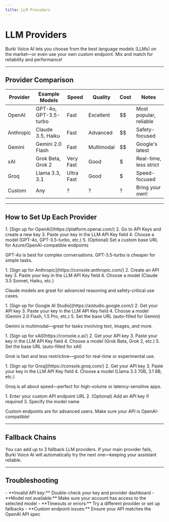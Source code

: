 ```yaml
---
title: LLM Providers
---
```


# LLM Providers

<Callout type="info">
Burki Voice AI lets you choose from the best language models (LLMs) on the market—or even use your own custom endpoint. Mix and match for reliability and performance!
</Callout>

---

## Provider Comparison

| Provider   | Example Models         | Speed      | Quality    | Cost      | Notes                  |
|------------|-----------------------|------------|------------|-----------|------------------------|
| OpenAI     | GPT-4o, GPT-3.5-turbo | Fast       | Excellent  | $$        | Most popular, reliable |
| Anthropic  | Claude 3.5, Haiku     | Fast       | Advanced   | $$        | Safety-focused         |
| Gemini     | Gemini 2.0 Flash      | Fast       | Multimodal | $$        | Google's latest        |
| xAI        | Grok Beta, Grok 2     | Very Fast  | Good       | $         | Real-time, less strict |
| Groq       | Llama 3.3, 3.1        | Ultra Fast | Good       | $         | Speed-focused          |
| Custom     | Any                   | ?          | ?          | ?         | Bring your own!        |

---

## How to Set Up Each Provider

<Accordion title="OpenAI (GPT)">
1. [Sign up for OpenAI](https://platform.openai.com/)
2. Go to API Keys and create a new key
3. Paste your key in the LLM API Key field
4. Choose a model (GPT-4o, GPT-3.5-turbo, etc.)
5. (Optional) Set a custom base URL for Azure/OpenAI-compatible endpoints

<Callout type="tip">GPT-4o is best for complex conversations. GPT-3.5-turbo is cheaper for simple tasks.</Callout>
</Accordion>

<Accordion title="Anthropic (Claude)">
1. [Sign up for Anthropic](https://console.anthropic.com/)
2. Create an API key
3. Paste your key in the LLM API Key field
4. Choose a model (Claude 3.5 Sonnet, Haiku, etc.)

<Callout type="tip">Claude models are great for advanced reasoning and safety-critical use cases.</Callout>
</Accordion>

<Accordion title="Google Gemini">
1. [Sign up for Google AI Studio](https://aistudio.google.com/)
2. Get your API key
3. Paste your key in the LLM API Key field
4. Choose a model (Gemini 2.0 Flash, 1.5 Pro, etc.)
5. Set the base URL (auto-filled for Gemini)

<Callout type="tip">Gemini is multimodal—great for tasks involving text, images, and more.</Callout>
</Accordion>

<Accordion title="xAI (Grok)">
1. [Sign up for xAI](https://console.x.ai/)
2. Get your API key
3. Paste your key in the LLM API Key field
4. Choose a model (Grok Beta, Grok 2, etc.)
5. Set the base URL (auto-filled for xAI)

<Callout type="tip">Grok is fast and less restrictive—good for real-time or experimental use.</Callout>
</Accordion>

<Accordion title="Groq (Llama)">
1. [Sign up for Groq](https://console.groq.com/)
2. Get your API key
3. Paste your key in the LLM API Key field
4. Choose a model (Llama 3.3 70B, 3.1 8B, etc.)

<Callout type="tip">Groq is all about speed—perfect for high-volume or latency-sensitive apps.</Callout>
</Accordion>

<Accordion title="Custom Endpoint">
1. Enter your custom API endpoint URL
2. (Optional) Add an API key if required
3. Specify the model name

<Callout type="warning">Custom endpoints are for advanced users. Make sure your API is OpenAI-compatible!</Callout>
</Accordion>

---

## Fallback Chains

<Callout type="success">
You can add up to 3 fallback LLM providers. If your main provider fails, Burki Voice AI will automatically try the next one—keeping your assistant reliable.
</Callout>

---

## Troubleshooting

<Accordion title="Common Issues">
- **Invalid API key:** Double-check your key and provider dashboard
- **Model not available:** Make sure your account has access to the selected model
- **Timeouts or errors:** Try a different provider or set up fallbacks
- **Custom endpoint issues:** Ensure your API matches the OpenAI API spec
</Accordion> 